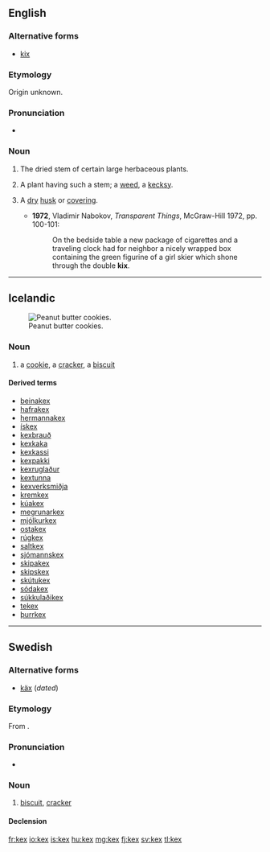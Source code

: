 ==English==

===Alternative forms===
* [[kix]]

===Etymology===
Origin unknown.

===Pronunciation===
* {{a|UK}} {{IPA|/kɛks/}}

===Noun===
{{en-noun|kexes}}

# {{context|obsolete|_|or|_|dialectal}} The dried stem of certain large herbaceous plants.
# {{context|obsolete|botany}} A plant having such a stem; a [[weed]], a [[kecksy]].
# {{context|rare}} A [[dry]] [[husk]] or [[covering]].
#* '''1972''', Vladimir Nabokov, ''Transparent Things'', McGraw-Hill 1972, pp. 100-101:
#*: On the bedside table a new package of cigarettes and a traveling clock had for neighbor a nicely wrapped box containing the green figurine of a girl skier which shone through the double '''kix'''.

----

==Icelandic==
[[Image:2006-June-26-Peanut-Butter-Cookies-Cooked.JPG|thumb|right|Peanut butter cookies.]]

===Noun===
{{is-noun|n|kex|kex}}

# a [[cookie]], a [[cracker]], {{qualifier|UK}} a [[biscuit]]

====Derived terms====
* [[beinakex]]
* [[hafrakex]]
* [[hermannakex]]
* [[ískex]]
* [[kexbrauð]]
* [[kexkaka]]
* [[kexkassi]]
* [[kexpakki]]
* [[kexruglaður]]
* [[kextunna]]
* [[kexverksmiðja]]
* [[kremkex]]
* [[kúakex]]
* [[megrunarkex]]
* [[mjólkurkex]]
* [[ostakex]]
* [[rúgkex]]
* [[saltkex]]
* [[sjómannskex]]
* [[skipakex]]
* [[skipskex]]
* [[skútukex]]
* [[sódakex]]
* [[súkkulaðikex]]
* [[tekex]]
* [[þurrkex]]

----

==Swedish==

===Alternative forms===
* [[käx]] (''dated'')

===Etymology===
From {{etyl|en|sv}} {{term|cakes|lang=en}}.

===Pronunciation===
* {{IPA|/kɛks/|/ɕɛks/|lang=sv}}

===Noun===
{{sv-noun|g=n}}

# [[biscuit]], [[cracker]]

====Declension====
{{sv-noun-n-zero|genitive=}}

[[fr:kex]]
[[io:kex]]
[[is:kex]]
[[hu:kex]]
[[mg:kex]]
[[fj:kex]]
[[sv:kex]]
[[tl:kex]]